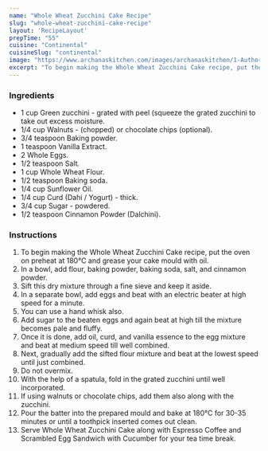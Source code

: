 ---
name: "Whole Wheat Zucchini Cake Recipe"
slug: "whole-wheat-zucchini-cake-recipe"
layout: 'RecipeLayout'
prepTime: "55"
cuisine: "Continental"
cuisineSlug: "continental"
image: "https://www.archanaskitchen.com/images/archanaskitchen/1-Author/navneet289-gmail.com/Whole_Wheat_Zucchini_Cake_1600.jpg"
excerpt: "To begin making the Whole Wheat Zucchini Cake recipe, put the oven on preheat at 180°C and grease your cake mould with oil"
---

### Ingredients

- 1 cup Green zucchini - grated with peel (squeeze the grated zucchini to take out excess moisture.
- 1/4 cup Walnuts - (chopped) or chocolate chips (optional).
- 3/4 teaspoon Baking powder.
- 1 teaspoon Vanilla Extract.
- 2 Whole Eggs.
- 1/2 teaspoon Salt.
- 1 cup Whole Wheat Flour.
- 1/2 teaspoon Baking soda.
- 1/4 cup Sunflower Oil.
- 1/4 cup Curd (Dahi / Yogurt) - thick.
- 3/4 cup Sugar - powdered.
- 1/2 teaspoon Cinnamon Powder (Dalchini).

### Instructions

1. To begin making the Whole Wheat Zucchini Cake recipe, put the oven on preheat at 180°C and grease your cake mould with oil.
1. In a bowl, add flour, baking powder, baking soda, salt, and cinnamon powder.
1. Sift this dry mixture through a fine sieve and keep it aside.
1. In a separate bowl, add eggs and beat with an electric beater at high speed for a minute.
1. You can use a hand whisk also.
1. Add sugar to the beaten eggs and again beat at high till the mixture becomes pale and fluffy.
1. Once it is done, add oil, curd, and vanilla essence to the egg mixture and beat at medium speed till well combined.
1. Next, gradually add the sifted flour mixture and beat at the lowest speed until just combined.
1. Do not overmix.
1. With the help of a spatula, fold in the grated zucchini until well incorporated.
1. If using walnuts or chocolate chips, add them also along with the zucchini.
1. Pour the batter into the prepared mould and bake at 180°C for 30-35 minutes or until a toothpick inserted comes out clean.
1. Serve Whole Wheat Zucchini Cake along with Espresso Coffee and Scrambled Egg Sandwich with Cucumber for your tea time break.
